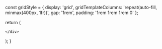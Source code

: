 

  const gridStyle = {
    display: 'grid',
    gridTemplateColumns: 'repeat(auto-fill, minmax(400px, 1fr))',
    gap: '1rem',
    padding: '1rem 1rem 1rem 0'
  };

  return (
    <div style={gridStyle}>
      
  <Card 
    title="Daṇḍasutta - On stick"
    description="He who, while seeking his own happiness, harms with a stick beings who desire happiness, will not find happiness after passing away."
    link="/ud/ud2/ud2.3"
    id="ud2.3"
  />


  <Card 
    title="Sakkārasutta - On Honor"
    description="The Buddha explains how to deal with insult and abuse without arising resentment."
    link="/ud/ud2/ud2.4"
    id="ud2.4"
  />


  <Card 
    title="Ekaputtakasutta - Only Young Son"
    description="Inspired utterance on practicing diligently to leave behind what seems pleasant."
    link="/ud/ud2/ud2.7"
    id="ud2.7"
  />

    </div>
  );
}
